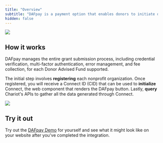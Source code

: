 ```yaml
---
title: "Overview"
subtitle: "DAFpay is a payment option that enables donors to initiate donations using their Donor-Advised Fund (DAF) accounts."
hidden: false
---
```

<img src='../../images/a080c51-api_doc_image.png' />

## How it works


DAFpay manages the entire grant submission process, including credential verification, multi-factor authentication, error management, and fee collection, for each Donor Advised Fund supported.

The initial step involves **registering** each nonprofit organization. Once registered, you will receive a Connect ID (CID) that can be used to **initialize** Connect, the web component that renders the DAFpay button.  Lastly, **query** Chariot's APIs to gather all the data generated through Connect.

<Frame>
    <img src='../../images/a750cf5-API_Docs_Overview_Diagram.png' />
</Frame>

## Try it out

Try out the [DAFpay Demo](https://secure.dafpay.com/demo) for yourself and see what it might look like on your website after you've completed the integration.
